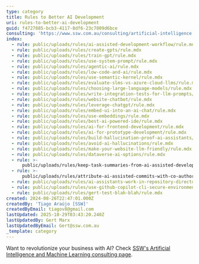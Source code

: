 ```yaml
---
type: category
title: Rules to Better AI Development
uri: rules-to-better-ai-development
guid: f4727885-bcb3-4117-8df6-23c7809d6bce
consulting: 'https://www.ssw.com.au/consulting/artificial-intelligence'
index:
  - rule: public/uploads/rules/ai-assisted-development-workflow/rule.mdx
  - rule: public/uploads/rules/create-gpts/rule.mdx
  - rule: public/uploads/rules/train-gpt/rule.mdx
  - rule: public/uploads/rules/use-system-prompt/rule.mdx
  - rule: public/uploads/rules/agentic-ai/rule.mdx
  - rule: public/uploads/rules/low-code-and-ai/rule.mdx
  - rule: public/uploads/rules/use-semantic-kernel/rule.mdx
  - rule: public/uploads/rules/evaluate-slms-vs-azure-cloud-llms/rule.mdx
  - rule: public/uploads/rules/choosing-large-language-models/rule.mdx
  - rule: public/uploads/rules/write-integration-tests-for-llm-prompts/rule.mdx
  - rule: public/uploads/rules/website-chatbot/rule.mdx
  - rule: public/uploads/rules/leverage-chatgpt/rule.mdx
  - rule: public/uploads/rules/embed-ui-into-an-ai-chat/rule.mdx
  - rule: public/uploads/rules/use-embeddings/rule.mdx
  - rule: public/uploads/rules/best-ai-powered-ide/rule.mdx
  - rule: public/uploads/rules/ai-for-frontend-development/rule.mdx
  - rule: public/uploads/rules/ai-for-prototype-development/rule.mdx
  - rule: public/uploads/rules/build-hallucination-proof-ai-assistants/rule.mdx
  - rule: public/uploads/rules/avoid-ai-hallucinations/rule.mdx
  - rule: public/uploads/rules/make-your-website-llm-friendly/rule.mdx
  - rule: public/uploads/rules/dataverse-ai-options/rule.mdx
  - rule: >-
      public/uploads/rules/keep-task-summaries-from-ai-assisted-development/rule.mdx
  - rule: >-
      public/uploads/rules/attribute-ai-assisted-commits-with-co-authors/rule.mdx
  - rule: public/uploads/rules/ai-assistants-work-in-repository-directory/rule.mdx
  - rule: public/uploads/rules/use-github-copilot-cli-secure-environment/rule.mdx
  - rule: public/uploads/rules/gert-test-blah-blah/rule.mdx
created: 2024-08-26T22:47:01.000Z
createdBy: 'Tiago Araújo [SSW]'
createdByEmail: tiagov8@gmail.com
lastUpdated: 2025-10-29T03:43:20.240Z
lastUpdatedBy: Gert Marx
lastUpdatedByEmail: Gert@ssw.com.au
_template: category
---
```


Want to revolutionize your business with AI? Check [SSW's Artificial Intelligence and Machine Learning consulting page](https://www.ssw.com.au/consulting/artificial-intelligence).
